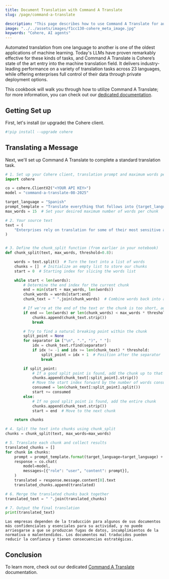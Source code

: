 ```yaml
---
title: Document Translation with Command A Translate
slug: /page/command-a-translate

description: "This page describes how to use Command A Translate for automated translation across 23 languages with industry-leading performance."
image: "../../assets/images/f1cc130-cohere_meta_image.jpg"  
keywords: "Cohere, AI agents"
---
```



<CookbookHeader href="https://github.com/cohere-ai/cohere-developer-experience/blob/main/notebooks/guides/command-a-translate.ipynb" />

Automated translation from one language to another is one of the oldest applications of machine learning. Today's LLMs have proven remarkably effective for these kinds of tasks, and Command A Translate is Cohere’s state of the art entry into the machine translation field. It delivers industry-leading performance on a variety of translation tasks across 23 languages, while offering enterprises full control of their data through private deployment options.

This cookbook will walk you through how to utilize Command A Translate; for more information, you can check out our [dedicated documentation](https://docs.cohere.com/docs/command-a-translate).

## Getting Set up

First, let's install (or upgrade) the Cohere client.


```python PYTHON
#!pip install --upgrade cohere
```

## Translating a Message

Next, we'll set up Command A Translate to complete a standard translation task.


```python PYTHON
# 1. Set up your Cohere client, translation prompt and maximum words per chunk 
import cohere

co = cohere.ClientV2("<YOUR API KEY>")
model = "command-a-translate-08-2025"

target_language = "Spanish"
prompt_template = "Translate everything that follows into {target_language}:\n\n"
max_words = 15  # Set your desired maximum number of words per chunk

# 2. Your source text
text = (
    "Enterprises rely on translation for some of their most sensitive and business-critical documents and cannot risk data leakage, compliance violations, or misunderstandings. Mistranslated documents can reduce trust and have strategic implications."
)


# 3. Define the chunk_split function (from earlier in your notebook)
def chunk_split(text, max_words, threshold=0.8):

    words = text.split()  # Turn the text into a list of words
    chunks = []  # Initialize an empty list to store our chunks
    start = 0  # Starting index for slicing the words list

    while start < len(words):
        # Determine the end index for the current chunk
        end = min(start + max_words, len(words))
        chunk_words = words[start:end]
        chunk_text = " ".join(chunk_words)  # Combine words back into a string

        # If we're at the end of the text or the chunk is too short, add it as is
        if end == len(words) or len(chunk_words) < max_words * threshold:
            chunks.append(chunk_text.strip())
            break

        # Try to find a natural breaking point within the chunk
        split_point = None
        for separator in ["\n", ".", ")", " "]:
            idx = chunk_text.rfind(separator)
            if idx != -1 and idx >= len(chunk_text) * threshold:
                split_point = idx + 1  # Position after the separator
                break

        if split_point:
            # If a good split point is found, add the chunk up to that point
            chunks.append(chunk_text[:split_point].strip())
            # Move the start index forward by the number of words consumed
            consumed = len(chunk_text[:split_point].split())
            start += consumed
        else:
            # If no good split point is found, add the entire chunk
            chunks.append(chunk_text.strip())
            start = end  # Move to the next chunk

    return chunks

# 4. Split the text into chunks using chunk_split
chunks = chunk_split(text, max_words=max_words)

# 5. Translate each chunk and collect results
translated_chunks = []
for chunk in chunks:
    prompt = prompt_template.format(target_language=target_language) + chunk
    response = co.chat(
        model=model,
        messages=[{"role": "user", "content": prompt}],
    )
    translated = response.message.content[0].text
    translated_chunks.append(translated)

# 6. Merge the translated chunks back together
translated_text = " ".join(translated_chunks)

# 7. Output the final translation
print(translated_text)

```
```
Las empresas dependen de la traducción para algunos de sus documentos más confidenciales y esenciales para su actividad, y no puede arriesgarse a que se produzcan fugas de datos, incumplimientos de la normativa o malentendidos. Los documentos mal traducidos pueden reducir la confianza y tienen consecuencias estratégicas.
```

## Conclusion 

To learn more, check out our dedicated [Command A Translate](https://docs.cohere.com/docs/command-a-translate) documentation.


